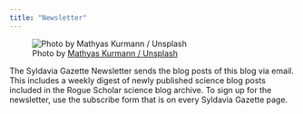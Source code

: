 ```yaml
---
title: "Newsletter"
---
```


![Photo by [Mathyas Kurmann / Unsplash](https://unsplash.com/@mathyaskurmann)](images/photo-1466096115517-bceecbfb6fde.jpeg)

The Syldavia Gazette Newsletter sends the blog posts of this blog via email. This includes a weekly digest of newly published science blog posts included in the Rogue Scholar science blog archive. To sign up for the newsletter, use the subscribe form that is on every Syldavia Gazette page.
